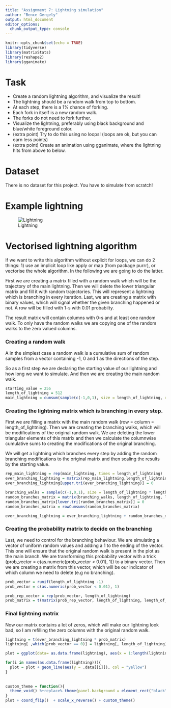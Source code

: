 ```yaml
---
title: "Assignment 7: Lightning simulation"
author: "Bence Gergely"
output: html_document
editor_options: 
  chunk_output_type: console
---
```


```r
knitr::opts_chunk$set(echo = TRUE)
library(tidyverse)
library(matrixStats)
library(reshape2)
library(gganimate)
```


# Task

- Create a random lightning algorithm, and visualize the result!
- The lightning should be a random walk from top to bottom.
- At each step, there is a 1% chance of forking.
- Each fork in itself is a new random walk.
- The forks do not need to fork further.
- Visualize the lightning, preferably using black background and blue/white foreground color. 
- (extra point) Try to do this using no loops! (loops are ok, but you can earn less points)
- (extra point) Create an animation using gganimate, where the lightning hits from above to below.

# Dataset

There is no dataset for this project. You have to simulate from scratch!

# Example lightning

![Lightning](assignment_7_example/example_lightning.png)

# Vectorised lightning algorithm 

If we want to write this algorithm without explicit for loops, we can do 2 things: 1) use an implicit loop like apply or map (from package purrr), or vectorise the whole algorithm. In the following we are going to do the latter.

First we are creating a matrix filled with a random walk which will be the trajectory of the main lightning. Then we will delete the lower triangular matrix and fill it with random trajectories. This will represent a lightning which is branching in every iteration. Last, we are creating a matrix with binary values, which will signal whether the given branching happened or not. A row will be filled with 1-s with 0.01 probabilty. 

The result matrix will contain columns with 0-s and at least one random walk. To only have the random walks we are copying one of the random walks to the zero valued columns.


### Creating a random walk

A in the simplest case a random walk is a cumulative sum of random samples from a vector containing -1, 0 and 1 as the directions of the step. 

So as a first step we are declaring the starting value of our lightning and how long we want to simulate.
And then we are creating the main random walk. 

```r
starting_value = 256
length_of_lightning = 512
main_lightning = cumsum(sample(c(-1,0,1), size = length_of_lightning, replace = TRUE))

```

### Creating the lightning matrix which is branching in every step.

First we are filling a matrix with the main random walk (row = column = length_of_lightning). Then we are creating the branching walks, which will be modifications of the original random walk. We are deleting the lower triangular elements of this matrix and then we calculate the columnwise cumulative sums to creating the modifications of the original branching. 

We will get a lightning which branches every step by adding the random branching modifications to the original matrix and then scaling the results by the starting value. 

```r


rep_main_lightning = rep(main_lightning, times = length_of_lightning)
ever_branching_lightning = matrix(rep_main_lightning,length_of_lightning, length_of_lightning, byrow = TRUE)
ever_branching_lightning[upper.tri(ever_branching_lightning)] = 0

branching_walks = sample(c(-1,0,1), size = length_of_lightning * length_of_lightning, replace = TRUE)
random_branches_matrix = matrix(branching_walks, length_of_lightning, length_of_lightning, byrow = TRUE)
random_branches_matrix[lower.tri(random_branches_matrix)] = 0
random_branches_matrix = rowCumsums(random_branches_matrix)

ever_branching_lightning = ever_branching_lightning + random_branches_matrix + starting_value

```

### Creating the probability matrix to decide on the branching

Last, we need to control for the branching behaviour. We are simulating a vector of uniform random values and adding a 1 to the ending of the vector. This one will ensure that the original random walk is present in the plot as the main branch. We are transforming this probability vector with a trick (prob_vector = c(as.numeric(prob_vector < 0.01), 1)) to a binary vector. Then we are creating a matrix from this vector, which will be our indicator of which column we need to delete (e.g no branching).
```r

prob_vector = runif(length_of_lightning -1)
prob_vector = c(as.numeric(prob_vector < 0.01), 1)

prob_rep_vector = rep(prob_vector, length_of_lightning)
prob_matrix = t(matrix(prob_rep_vector, length_of_lightning, length_of_lightning, byrow = TRUE))

```

### Final lightning matrix

Now our matrix contains a lot of zeros, which will make our lightning look bad, so I am refilling the zero columns with the original random walk. 

```r

lightning = t(ever_branching_lightning * prob_matrix)
lightning[ ,which(prob_vector == 0)] = lightning[, length_of_lightning]
```

```r

plot = ggplot(data= as.data.frame(lightning), aes(x = 1:length(lightning[, 1]), y = lightning[,1])) + ylim(0,500)

for(i in names(as.data.frame(lightning))){
  plot = plot + geom_line(aes(y = .data[[i]]), col = "yellow")
}
  
  
custom_theme = function(){
  theme_void() %+replace% theme(panel.background = element_rect("black"))
}
plot + coord_flip()  + scale_x_reverse() + custom_theme() 

```




